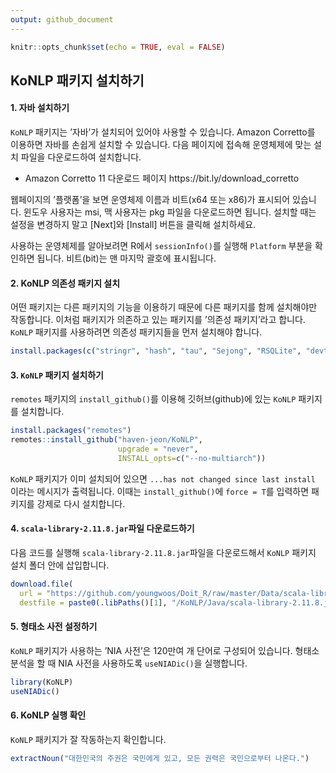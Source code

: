 ```yaml
---
output: github_document
---
```


```r
knitr::opts_chunk$set(echo = TRUE, eval = FALSE)
```

KoNLP 패키지 설치하기
---


#### 1. 자바 설치하기

`KoNLP` 패키지는 '자바'가 설치되어 있어야 사용할 수 있습니다. Amazon Corretto를 이용하면 자바를 손쉽게 설치할 수 있습니다. 다음 페이지에 접속해 운영체제에 맞는 설치 파일을 다운로드하여 설치합니다. 

- Amazon Corretto 11 다운로드 페이지 https://bit.ly/download_corretto

웹페이지의 '플랫폼'을 보면 운영체제 이름과 비트(x64 또는 x86)가 표시되어 있습니다. 윈도우 사용자는 msi, 맥 사용자는 pkg 파일을 다운로드하면 됩니다. 설치할 때는 설정을 변경하지 말고 [Next]와 [Install] 버튼을 클릭해 설치하세요.

사용하는 운영체제를 알아보려면 R에서 `sessionInfo()`를 실행해 `Platform` 부분을 확인하면 됩니다. 비트(bit)는 맨 마지막 괄호에 표시됩니다. 

#### 2. KoNLP 의존성 패키지 설치

어떤 패키지는 다른 패키지의 기능을 이용하기 때문에 다른 패키지를 함께 설치해야만 작동합니다. 이처럼 패키지가 의존하고 있는 패키지를 '의존성 패키지'라고 합니다. `KoNLP` 패키지를 사용하려면 의존성 패키지들을 먼저 설치해야 합니다.

```r
install.packages(c("stringr", "hash", "tau", "Sejong", "RSQLite", "devtools"), type = "binary")
```

#### 3. `KoNLP` 패키지 설치하기

`remotes` 패키지의 `install_github()`를 이용해 깃허브(github)에 있는 `KoNLP` 패키지를 설치합니다.

```r
install.packages("remotes")
remotes::install_github("haven-jeon/KoNLP", 
                        upgrade = "never",
                        INSTALL_opts=c("--no-multiarch"))
```

`KoNLP` 패키지가 이미 설치되어 있으면 `...has not changed since last install` 이라는 메시지가 출력됩니다. 이때는 `install_github()`에 `force = T`를 입력하면 패키지를 강제로 다시 설치합니다.


#### 4. `scala-library-2.11.8.jar`파일 다운로드하기

다음 코드를 실행해 `scala-library-2.11.8.jar`파일을 다운로드해서 `KoNLP` 패키지 설치 폴더 안에 삽입합니다.

```r
download.file(
  url = "https://github.com/youngwoos/Doit_R/raw/master/Data/scala-library-2.11.8.jar",
  destfile = paste0(.libPaths()[1], "/KoNLP/Java/scala-library-2.11.8.jar"))
```

#### 5. 형태소 사전 설정하기

`KoNLP` 패키지가 사용하는 'NIA 사전'은 120만여 개 단어로 구성되어 있습니다. 형태소 분석을 할 때 NIA 사전을 사용하도록 `useNIADic()`을 실행합니다.


```r
library(KoNLP)
useNIADic()
```


#### 6. KoNLP 실행 확인

`KoNLP` 패키지가 잘 작동하는지 확인합니다.

```r
extractNoun("대한민국의 주권은 국민에게 있고, 모든 권력은 국민으로부터 나온다.")
```


